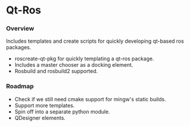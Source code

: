 = Qt-Ros =

=== Overview ===

Includes templates and create scripts for quickly developing qt-based ros packages.

* roscreate-qt-pkg for quickly templating a qt-ros package.
* Includes a master chooser as a docking element.
* Rosbuild and rosbuild2 supported.

=== Roadmap ===

* Check if we still need cmake support for mingw's static builds.
* Support more templates.
* Spin off into a separate python module.
* QDesigner elements.

